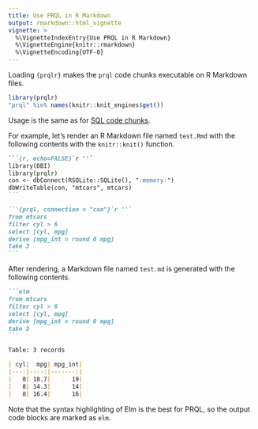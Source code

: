 ```yaml
---
title: Use PRQL in R Markdown
output: rmarkdown::html_vignette
vignette: >
  %\VignetteIndexEntry{Use PRQL in R Markdown}
  %\VignetteEngine{knitr::rmarkdown}
  %\VignetteEncoding{UTF-8}
---
```


Loading `{prqlr}` makes the `prql` code chunks executable on R Markdown files.

```r
library(prqlr)
"prql" %in% names(knitr::knit_engines$get())
```

Usage is the same as for [SQL code chunks](https://bookdown.org/yihui/rmarkdown/language-engines.html#sql).

For example, let's render an R Markdown file named `test.Rmd` with the following contents
with the `knitr::knit()` function.

````markdown
```{r, echo=FALSE}`r ''`
library(DBI)
library(prqlr)
con <- dbConnect(RSQLite::SQLite(), ":memory:")
dbWriteTable(con, "mtcars", mtcars)
```

```{prql, connection = "con"}`r ''`
from mtcars
filter cyl > 6
select [cyl, mpg]
derive [mpg_int = round 0 mpg]
take 3
```
````

After rendering, a Markdown file named `test.md` is generated with the following contents.

````markdown
```elm
from mtcars
filter cyl > 6
select [cyl, mpg]
derive [mpg_int = round 0 mpg]
take 3
```

Table: 3 records

| cyl|  mpg| mpg_int|
|---:|----:|-------:|
|   8| 18.7|      19|
|   8| 14.3|      14|
|   8| 16.4|      16|
````

Note that the syntax highlighting of Elm is the best for PRQL,
so the output code blocks are marked as `elm`.
